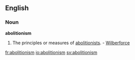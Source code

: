 ==English==

===Noun===
'''abolitionism'''

#The principles or measures of [[abolitionists]]. - [[Wilberforce]]

[[fr:abolitionism]]
[[io:abolitionism]]
[[sv:abolitionism]]